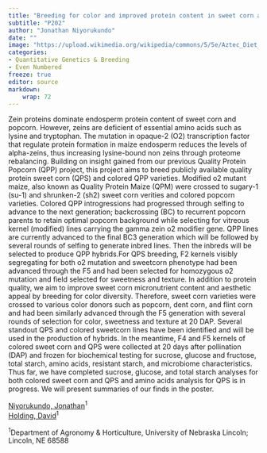 ```yaml
---
title: "Breeding for color and improved protein content in sweet corn and popcorn"
subtitle: "P202"
author: "Jonathan Niyorukundo"
date: ""
image: "https://upload.wikimedia.org/wikipedia/commons/5/5e/Aztec_Diet_Basket_of_Corn_%289755332575%29.jpg"
categories: 
- Quantitative Genetics & Breeding
- Even Numbered
freeze: true
editor: source
markdown: 
    wrap: 72
---
```


Zein proteins dominate endosperm protein content of sweet corn and popcorn. However, zeins are deficient of essential amino acids such as lysine and tryptophan. The mutation in opaque-2 (O2) transcription factor that regulate protein formation in maize endosperm reduces the levels of alpha-zeins, thus increasing lysine-bound non zeins through proteome rebalancing. Building on insight gained from our previous Quality Protein Popcorn (QPP) project, this project aims to breed publicly available quality protein sweet corn (QPS) and colored QPP varieties. Modified o2 mutant maize, also known as Quality Protein Maize (QPM) were crossed to sugary-1 (su-1) and shrunken-2 (sh2) sweet corn verities and colored popcorn varieties. Colored QPP introgressions had progressed through selfing to advance to the next generation; backcrossing (BC) to recurrent popcorn parents to retain optimal popcorn background while selecting for vitreous kernel (modified) lines carrying the gamma zein o2 modifier gene. QPP lines are currently advanced to the final BC3 generation which will be followed by several rounds of selfing to generate inbred lines. Then the inbreds will be selected to produce QPP hybrids.For QPS breeding, F2 kernels visibly segregating for both o2 mutation and sweetcorn phenotype had been advanced through the F5 and had been selected for homozygous o2 mutation and field selected for sweetness and texture. In addition to protein quality, we aim to improve sweet corn micronutrient content and aesthetic appeal by breeding for color diversity. Therefore, sweet corn varieties were crossed to various color donors such as popcorn, dent corn, and flint corn and had been similarly advanced through the F5 generation with several rounds of selection for color, sweetness and texture at 20 DAP. Several standout QPS and colored sweetcorn lines have been identified and will be used in the production of hybrids. In the meantime, F4 and F5 kernels of colored sweet corn and QPS were collected at 20 days after pollination (DAP) and frozen for biochemical testing for sucrose, glucose and fructose, total starch, amino acids, resistant starch, and microbiome characteristics. Thus far, we have completed sucrose, glucose, and total starch analyses for both colored sweet corn and QPS and amino acids analysis for QPS is in progress. We will present summaries of our finds in the poster.

<a href='mailto:niyorukundoj@gmail.com'>Niyorukundo, Jonathan</a><sup>1</sup><br><a href='mailto:dholding2@unl.edu'>Holding, David</a><sup>1</sup><br>

<sup>1</sup>Department of Agronomy & Horticulture, University of Nebraska Lincoln; Lincoln, NE 68588<br>